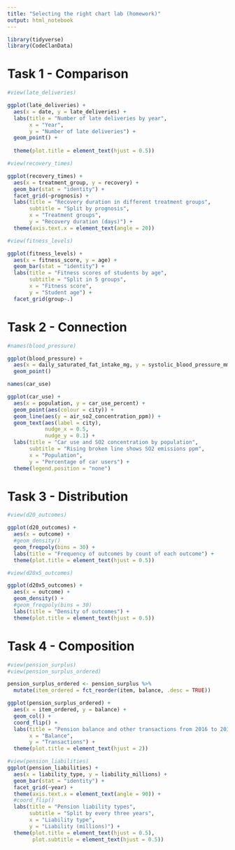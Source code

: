 ```yaml
---
title: "Selecting the right chart lab (homework)"
output: html_notebook
---
```


```r
library(tidyverse)
library(CodeClanData)
```
# Task 1 - Comparison

```r
#view(late_deliveries)

ggplot(late_deliveries) + 
  aes(x = date, y = late_deliveries) +
  labs(title = "Number of late deliveries by year",
       x = "Year", 
       y = "Number of late deliveries") + 
  geom_point() +
   
  theme(plot.title = element_text(hjust = 0.5))

#view(recovery_times)

ggplot(recovery_times) +
  aes(x = treatment_group, y = recovery) +
  geom_bar(stat = "identity") +
  facet_grid(~prognosis) +
  labs(title = "Recovery duration in different treatment groups",
       subtitle = "Split by prognosis",
       x = "Treatment groups",
       y = "Recovery duration (days)") +
  theme(axis.text.x = element_text(angle = 20))

#view(fitness_levels)

ggplot(fitness_levels) + 
  aes(x = fitness_score, y = age) +
  geom_bar(stat = "identity") +
  labs(title = "Fitness scores of students by age",
       subtitle = "Split in 5 groups",
       x = "Fitness score",
       y = "Student age") +
  facet_grid(group~.)
```

# Task 2 - Connection
```r
#names(blood_pressure)

ggplot(blood_pressure) + 
  aes(x = daily_saturated_fat_intake_mg, y = systolic_blood_pressure_mm_hg) +
  geom_point()

names(car_use)

ggplot(car_use) + 
  aes(x = population, y = car_use_percent) + 
  geom_point(aes(colour = city)) +
  geom_line(aes(y = air_so2_concentration_ppm)) +
  geom_text(aes(label = city), 
            nudge_x = 0.5, 
            nudge_y = 0.1) +
  labs(title = "Car use and SO2 concentration by population",
       subtitle = "Rising broken line shows SO2 emissions ppm",
       x = "Population",
       y = "Percentage of car users") +
  theme(legend.position = "none")
```

# Task 3 - Distribution
```r
#view(d20_outcomes)

ggplot(d20_outcomes) + 
  aes(x = outcome) +
  #geom_density()
  geom_freqpoly(bins = 30) +
  labs(title = "Frequency of outcomes by count of each outcome") +
  theme(plot.title = element_text(hjust = 0.5))

#view(d20x5_outcomes)

ggplot(d20x5_outcomes) +
  aes(x = outcome) +
  geom_density() +
  #geom_freqpoly(bins = 30)
  labs(title = "Density of outcomes") +
  theme(plot.title = element_text(hjust = 0.5))
```

# Task 4 - Composition

```r
#view(pension_surplus)
#view(pension_surplus_ordered)

pension_surplus_ordered <- pension_surplus %>%
  mutate(item_ordered = fct_reorder(item, balance, .desc = TRUE))

ggplot(pension_surplus_ordered) + 
  aes(x = item_ordered, y = balance) +
  geom_col() + 
  coord_flip() + 
  labs(title = "Pension balance and other transactions from 2016 to 2019",
       x = "Balance",
       y = "Transactions") +
  theme(plot.title = element_text(hjust = 2))

#view(pension_liabilities)
ggplot(pension_liabilities) +
  aes(x = liability_type, y = liability_millions) +
  geom_bar(stat = "identity") +
  facet_grid(~year) +
  theme(axis.text.x = element_text(angle = 90)) +
  #coord_flip()
  labs(title = "Pension liability types",
       subtitle = "Split by every three years",
       x = "Liability type",
       y = "Liability (millions)") +
  theme(plot.title = element_text(hjust = 0.5),
        plot.subtitle = element_text(hjust = 0.5))
```























